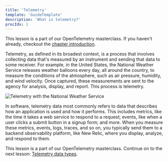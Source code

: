 ```yaml
---
title: 'Telemetry'
template: 'GuideTemplate'
description: 'What is telemetry?'
procIdx: 1
---
```


<Callout variant="course">

This lesson is a part of our OpenTelemetry masterclass. If you haven't already, checkout the [chapter introduction](/opentelemetry-masterclass/telemetry).

</Callout>

Telemetry, as defined in its broadest context, is a process that involves collecting data that's measured by an instrument and sending that data to some receiver. For example, in the United States, the National Weather Service releases weather balloons every day, all around the country, to measure the conditions of the atmosphere, such as air pressure, humidity, and wind velocity. Once captured, these measurements are sent to the agency for analysis, display, and report. This process is telemetry.

![Telemetry with the National Weather Service](../../../images/opentelemetry-masterclass/national-weather-service.png)

In software, telemetry data most commonly refers to data that describes how an application is used and how it performs. This includes metrics, like the time it takes a web service to respond to a request; events, like when a user clicks a submit button in a signup form; and more. When you measure these metrics, events, logs, traces, and so on, you typically send them to a backend observability platform, like New Relic, where you display, analyze, and respond to them.

<Callout variant="course">

This lesson is a part of our OpenTelemetry masterclass. Continue on to the next lesson: [Telemetry data types](/opentelemetry-masterclass/telemetry/telemetry-data-types).

</Callout>